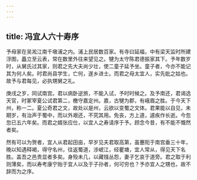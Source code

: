 ```yaml
---
---
---
```

title: 冯宜人六十寿序
---



予母家在吴淞江南千墩浦之内。浦上民居数百家。有寺曰延福，中有梁天监时所建浮图，矗立至云表，常在数里外往来望见之。犍为太守陈君德振家其下。予年数岁时，从舅氏过其家，则君之先大夫尚少壮，使二童子延予坐。童子者，今亦不能记其为何人矣。时君尚县学生，亡何，遂乡进士。而君之母太宜人，实先妣之姑也。故予与君每见，必执甥舅之礼。

庚戌之岁，同试南宫。君以病卧逆旅，不能入试，予时时候之。及予南还，君谒选天官，时冢宰夏公试君第二，檄守嘉定州。嘉，古犍为郡，有峨眉之胜。于今天下州，称一二。夏公奇君之文，故处以是州，云欲以变蜀之文体。君果能以自见，未期岁，有治声于蜀中，而以外艰还，不究其用。免丧，方上道，遽疾作长逝。今忽忽已五六年矣。而君之婿张应仕，以宜人之寿请序于予。顾念今昔，有不能不慨然者矣。

然有可以为贺者，宜人从君起田亩，早岁见夫君取高第，虽蹇阨于南宫垂三十年，晚以知遇释褐，得守名州，往返蜀道，涉岷江，经瞿塘，宜人常从，得见天下名胜。盖吾之邑贵显者多矣。身殁未几，以藏镪丛怨，妻子乞哀于道旁。君之取于利则薄矣，而以寿考康宁贻于宜人以及于子孙者，何可穷也？予亦宜人之甥也，故不辞而为之序。